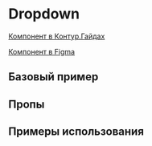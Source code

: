 
<Meta of={DropdownStories} />

# Dropdown

[Компонент в Контур.Гайдах](https://guides.kontur.ru/components/actions/menu-button/)

[Компонент в Figma](https://www.figma.com/file/87ScqxPzJpF9DcVBNYWOjM/%E2%9A%A1-Kontur-UI-Modern-Layout?node-id=200%3A2498)

<Description />

## Базовый пример

<Primary />

## Пропы

<Controls />

## Примеры использования

<Stories title="" includePrimary={false} />

